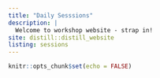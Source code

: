 ```yaml
---
title: "Daily Sesssions"
description: |
  Welcome to workshop website - strap in!
site: distill::distill_website
listing: sessions
---
```


```r
knitr::opts_chunk$set(echo = FALSE)

```

